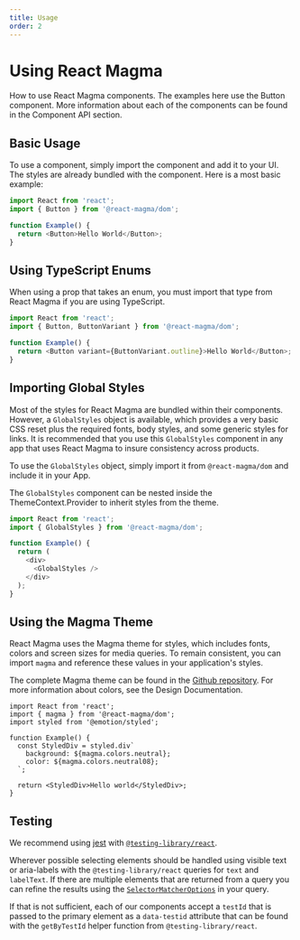 ```yaml
---
title: Usage
order: 2
---
```


# Using React Magma

How to use React Magma components. The examples here use the <Link to="/api/button">Button</Link> component. More information about each of the components can be found in the Component API section.

## Basic Usage

To use a component, simply import the component and add it to your UI. The styles are already bundled with the component.
Here is a most basic example:

```typescript
import React from 'react';
import { Button } from '@react-magma/dom';

function Example() {
  return <Button>Hello World</Button>;
}
```

## Using TypeScript Enums

When using a prop that takes an enum, you must import that type from React Magma if you are using TypeScript.

```typescript
import React from 'react';
import { Button, ButtonVariant } from '@react-magma/dom';

function Example() {
  return <Button variant={ButtonVariant.outline}>Hello World</Button>;
}
```

## Importing Global Styles

Most of the styles for React Magma are bundled within their components. However, a `GlobalStyles` object is available, which provides a
very basic CSS reset plus the required fonts, body styles, and some generic styles for links. It is recommended that you use this `GlobalStyles` component in any app that uses React Magma
to insure consistency across products.

To use the `GlobalStyles` object, simply import it from `@react-magma/dom` and include it in your App.

The `GlobalStyles` component can be nested inside the <Link to="/api/theme">ThemeContext.Provider</Link> to inherit styles from the theme.

```js noRender startExpanded
import React from 'react';
import { GlobalStyles } from '@react-magma/dom';

function Example() {
  return (
    <div>
      <GlobalStyles />
    </div>
  );
}
```

## Using the Magma Theme

React Magma uses the Magma theme for styles, which includes fonts, colors and screen sizes for media queries. To remain consistent,
you can import `magma` and reference these values in your application's styles.

The complete Magma theme can be found in the [Github repository](https://github.com/cengage/react-magma/blob/acc469c1499da986248c312009951a9d74ed8f16/packages/@react-magma/dom/src/theme/magma.ts).
For more information about colors, see the <Link to="/design/colors">Design Documentation</Link>.

```tsx
import React from 'react';
import { magma } from '@react-magma/dom';
import styled from '@emotion/styled';

function Example() {
  const StyledDiv = styled.div`
    background: ${magma.colors.neutral};
    color: ${magma.colors.neutral08};
  `;

  return <StyledDiv>Hello world</StyledDiv>;
}
```

## Testing

We recommend using [jest](https://jestjs.io/) with [`@testing-library/react`](https://testing-library.com/docs/react-testing-library/intro).

Wherever possible selecting elements should be handled using visible text or aria-labels with the `@testing-library/react` queries for `text` and `labelText`. If there are multiple elements that are returned from a query you can refine the results using the [`SelectorMatcherOptions`](https://github.com/testing-library/dom-testing-library/blob/19901e13b6acd11df580ddf6dd35540a39c5eaaf/types/query-helpers.d.ts#L4) in your query.

If that is not sufficient, each of our components accept a `testId` that is passed to the primary element as a `data-testid` attribute that can be found with the `getByTestId` helper function from `@testing-library/react`.
